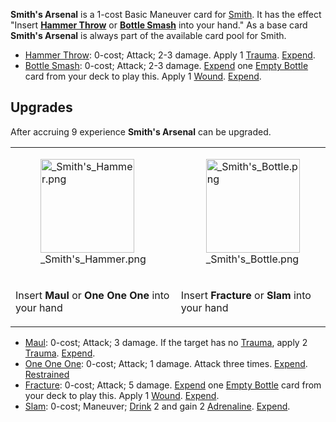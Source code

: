 {{Reupload}}

{{Card
|character = Smith
|rarity = Basic
|decktype = Battle
|cardtype = Maneuver
|keywords = [[Trauma]], [[Traumatized]], [[Expend]], [[Wound]]
|upgradeable = Yes
|expreq = 7
|upgrade1 = Smith's Hammer
|upgrade2 = Smith's Bottle
}}

{{Quote|Never go anywhere without a basher and a brew.}}


'''Smith's Arsenal''' is a 1-cost Basic Maneuver card for [[Smith]]. It has the effect "Insert '''[[Hammer Throw]]''' or '''[[Bottle Smash]]''' into your hand." As a base card '''Smith's Arsenal''' is always part of the available card pool for Smith.

* [[Hammer Throw]]: 0-cost; Attack; 2-3 damage. Apply 1 [[Trauma]]. [[Expend]].
* [[Bottle Smash]]: 0-cost; Attack; 2-3 damage. [[Expend]] one [[Empty Bottle]] card from your deck to play this. Apply 1 [[Wound]]. [[Expend]].

==Upgrades==
After accruing 9 experience '''Smith's Arsenal''' can be upgraded. 

{| class="wikitable" style="text-align:center"
|-
|[[File: Smith's Hammer.png|150px]]
|[[File: Smith's Bottle.png|150px]]
|-
!Insert '''Maul''' or '''One One One''' into your hand
!Insert '''Fracture''' or '''Slam''' into your hand
|}

* [[Maul]]: 0-cost; Attack; 3 damage. If the target has no [[Trauma]], apply 2 [[Trauma]]. [[Expend]].
* [[One One One]]: 0-cost; Attack; 1 damage. Attack three times. [[Expend]]. [[Restrained]]
* [[Fracture]]: 0-cost; Attack; 5 damage. [[Expend]] one [[Empty Bottle]] card from your deck to play this. Apply 1 [[Wound]]. [[Expend]].
* [[Slam]]: 0-cost; Maneuver; [[Drink]] 2 and gain 2 [[Adrenaline]]. [[Expend]].